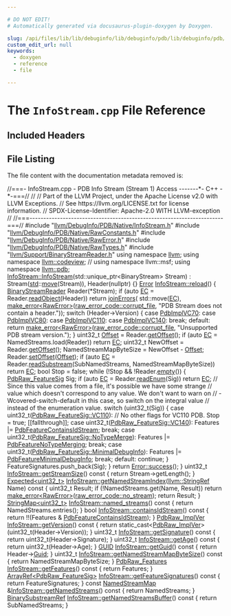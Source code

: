 ```yaml
---

# DO NOT EDIT!
# Automatically generated via docusaurus-plugin-doxygen by Doxygen.

slug: /api/files/lib/lib/debuginfo/lib/debuginfo/pdb/lib/debuginfo/pdb/native/infostream-cpp
custom_edit_url: null
keywords:
  - doxygen
  - reference
  - file

---
```





# The `InfoStream.cpp` File Reference

<DoxygenPage pluginConfig={pluginConfig}>



## Included Headers

<IncludesList>
<IncludesListItem
  filePath="llvm/DebugInfo/PDB/Native/InfoStream.h"
  permalink="/docs/api/files/include/include/llvm/include/llvm/debuginfo/include/llvm/debuginfo/pdb/include/llvm/debuginfo/pdb/native/infostream-h"
  isLocal="true" />
<IncludesListItem
  filePath="llvm/DebugInfo/PDB/Native/RawConstants.h"
  permalink="/docs/api/files/include/include/llvm/include/llvm/debuginfo/include/llvm/debuginfo/pdb/include/llvm/debuginfo/pdb/native/rawconstants-h"
  isLocal="true" />
<IncludesListItem
  filePath="llvm/DebugInfo/PDB/Native/RawError.h"
  permalink="/docs/api/files/include/include/llvm/include/llvm/debuginfo/include/llvm/debuginfo/pdb/include/llvm/debuginfo/pdb/native/rawerror-h"
  isLocal="true" />
<IncludesListItem
  filePath="llvm/DebugInfo/PDB/Native/RawTypes.h"
  permalink="/docs/api/files/include/include/llvm/include/llvm/debuginfo/include/llvm/debuginfo/pdb/include/llvm/debuginfo/pdb/native/rawtypes-h"
  isLocal="true" />
<IncludesListItem
  filePath="llvm/Support/BinaryStreamReader.h"
  permalink="/docs/api/files/include/include/llvm/include/llvm/support/binarystreamreader-h"
  isLocal="true" />
</IncludesList>


## File Listing

The file content with the documentation metadata removed is:

<ProgramListing>

<Link id="l00001" /><CodeLine lineNumber="1"><Highlight kind="comment">//===- InfoStream.cpp - PDB Info Stream (Stream 1) Access -------&#42;- C++ -&#42;-===//</Highlight><Highlight kind="normal"></Highlight></CodeLine>
<Link id="l00002" /><CodeLine lineNumber="2"><Highlight kind="normal"></Highlight><Highlight kind="comment">//</Highlight><Highlight kind="normal"></Highlight></CodeLine>
<Link id="l00003" /><CodeLine lineNumber="3"><Highlight kind="normal"></Highlight><Highlight kind="comment">// Part of the LLVM Project, under the Apache License v2.0 with LLVM Exceptions.</Highlight><Highlight kind="normal"></Highlight></CodeLine>
<Link id="l00004" /><CodeLine lineNumber="4"><Highlight kind="normal"></Highlight><Highlight kind="comment">// See https://llvm.org/LICENSE.txt for license information.</Highlight><Highlight kind="normal"></Highlight></CodeLine>
<Link id="l00005" /><CodeLine lineNumber="5"><Highlight kind="normal"></Highlight><Highlight kind="comment">// SPDX-License-Identifier: Apache-2.0 WITH LLVM-exception</Highlight><Highlight kind="normal"></Highlight></CodeLine>
<Link id="l00006" /><CodeLine lineNumber="6"><Highlight kind="normal"></Highlight><Highlight kind="comment">//</Highlight><Highlight kind="normal"></Highlight></CodeLine>
<Link id="l00007" /><CodeLine lineNumber="7"><Highlight kind="normal"></Highlight><Highlight kind="comment">//===----------------------------------------------------------------------===//</Highlight><Highlight kind="normal"></Highlight></CodeLine>
<Link id="l00008" /><CodeLine lineNumber="8"><Highlight kind="normal"></Highlight></CodeLine>
<Link id="l00009" /><CodeLine lineNumber="9"><Highlight kind="normal"></Highlight><Highlight kind="preprocessor">#include &quot;<a href="/docs/api/files/include/include/llvm/include/llvm/debuginfo/include/llvm/debuginfo/pdb/include/llvm/debuginfo/pdb/native/infostream-h">llvm/DebugInfo/PDB/Native/InfoStream.h</a>&quot;</Highlight><Highlight kind="normal"></Highlight></CodeLine>
<Link id="l00010" /><CodeLine lineNumber="10"><Highlight kind="normal"></Highlight><Highlight kind="preprocessor">#include &quot;<a href="/docs/api/files/include/include/llvm/include/llvm/debuginfo/include/llvm/debuginfo/pdb/include/llvm/debuginfo/pdb/native/rawconstants-h">llvm/DebugInfo/PDB/Native/RawConstants.h</a>&quot;</Highlight><Highlight kind="normal"></Highlight></CodeLine>
<Link id="l00011" /><CodeLine lineNumber="11"><Highlight kind="normal"></Highlight><Highlight kind="preprocessor">#include &quot;<a href="/docs/api/files/include/include/llvm/include/llvm/debuginfo/include/llvm/debuginfo/pdb/include/llvm/debuginfo/pdb/native/rawerror-h">llvm/DebugInfo/PDB/Native/RawError.h</a>&quot;</Highlight><Highlight kind="normal"></Highlight></CodeLine>
<Link id="l00012" /><CodeLine lineNumber="12"><Highlight kind="normal"></Highlight><Highlight kind="preprocessor">#include &quot;<a href="/docs/api/files/include/include/llvm/include/llvm/debuginfo/include/llvm/debuginfo/pdb/include/llvm/debuginfo/pdb/native/rawtypes-h">llvm/DebugInfo/PDB/Native/RawTypes.h</a>&quot;</Highlight><Highlight kind="normal"></Highlight></CodeLine>
<Link id="l00013" /><CodeLine lineNumber="13"><Highlight kind="normal"></Highlight><Highlight kind="preprocessor">#include &quot;<a href="/docs/api/files/include/include/llvm/include/llvm/support/binarystreamreader-h">llvm/Support/BinaryStreamReader.h</a>&quot;</Highlight><Highlight kind="normal"></Highlight></CodeLine>
<Link id="l00014" /><CodeLine lineNumber="14"><Highlight kind="normal"></Highlight></CodeLine>
<Link id="l00015" /><CodeLine lineNumber="15"><Highlight kind="normal"></Highlight><Highlight kind="keyword">using namespace </Highlight><Highlight kind="normal"><a href="/docs/api/namespaces/llvm">llvm</a>;</Highlight></CodeLine>
<Link id="l00016" /><CodeLine lineNumber="16"><Highlight kind="normal"></Highlight><Highlight kind="keyword">using namespace </Highlight><Highlight kind="normal"><a href="/docs/api/namespaces/llvm/codeview">llvm::codeview</a>;</Highlight></CodeLine>
<Link id="l00017" /><CodeLine lineNumber="17"><Highlight kind="normal"></Highlight><Highlight kind="comment">// using namespace llvm::msf;</Highlight><Highlight kind="normal"></Highlight></CodeLine>
<Link id="l00018" /><CodeLine lineNumber="18"><Highlight kind="normal"></Highlight><Highlight kind="keyword">using namespace </Highlight><Highlight kind="normal"><a href="/docs/api/namespaces/llvm/pdb">llvm::pdb</a>;</Highlight></CodeLine>
<Link id="l00019" /><CodeLine lineNumber="19"><Highlight kind="normal"></Highlight></CodeLine>
<Link id="l00020" /><CodeLine lineNumber="20" lineLink="/docs/api/classes/llvm/pdb/infostream/#aa7a8d2b43c9981cf2dfc6b0cb58de119"><Highlight kind="normal"><a href="/docs/api/classes/llvm/pdb/infostream/#aa7a8d2b43c9981cf2dfc6b0cb58de119">InfoStream::InfoStream</a>(std::unique&#95;ptr&lt;BinaryStream&gt; Stream)</Highlight></CodeLine>
<Link id="l00021" /><CodeLine lineNumber="21"><Highlight kind="normal">    : Stream(<a href="/docs/api/namespaces/std">std</a>::<a href="/docs/api/namespaces/llvm/#abfc9c7ecf70f66901e439f7c04ef3dbb">move</a>(Stream)), Header(nullptr) &#123;&#125;</Highlight></CodeLine>
<Link id="l00022" /><CodeLine lineNumber="22"><Highlight kind="normal"></Highlight></CodeLine>
<Link id="l00023" /><CodeLine lineNumber="23" lineLink="/docs/api/classes/llvm/pdb/infostream/#a8061dd23eb1daa95b6fca9bf53dad3a5"><Highlight kind="normal"><a href="/docs/api/classes/llvm/error">Error</a> <a href="/docs/api/classes/llvm/pdb/infostream/#a8061dd23eb1daa95b6fca9bf53dad3a5">InfoStream::reload</a>() &#123;</Highlight></CodeLine>
<Link id="l00024" /><CodeLine lineNumber="24"><Highlight kind="normal">  <a href="/docs/api/classes/llvm/binarystreamreader">BinaryStreamReader</a> Reader(&#42;Stream);</Highlight></CodeLine>
<Link id="l00025" /><CodeLine lineNumber="25"><Highlight kind="normal"></Highlight></CodeLine>
<Link id="l00026" /><CodeLine lineNumber="26"><Highlight kind="normal">  </Highlight><Highlight kind="keywordflow">if</Highlight><Highlight kind="normal"> (</Highlight><Highlight kind="keyword">auto</Highlight><Highlight kind="normal"> <a href="/docs/api/namespaces/llvm/codeview/#a2e1cbb0e2bd7a35ed99c31853dc45374a3fd6b696867d70225deda7868308679b">EC</a> = Reader.<a href="/docs/api/classes/llvm/binarystreamreader/#a07e25e055f92f545f94821c4a3cbded8">readObject</a>(Header))</Highlight></CodeLine>
<Link id="l00027" /><CodeLine lineNumber="27"><Highlight kind="normal">    </Highlight><Highlight kind="keywordflow">return</Highlight><Highlight kind="normal"> <a href="/docs/api/namespaces/llvm/#a71210b99d2ef87236d8505c1771a7ab1">joinErrors</a>(</Highlight></CodeLine>
<Link id="l00028" /><CodeLine lineNumber="28"><Highlight kind="normal">        std::move(<a href="/docs/api/namespaces/llvm/codeview/#a2e1cbb0e2bd7a35ed99c31853dc45374a3fd6b696867d70225deda7868308679b">EC</a>),</Highlight></CodeLine>
<Link id="l00029" /><CodeLine lineNumber="29"><Highlight kind="normal">        <a href="/docs/api/namespaces/llvm/#a9999bd897fc8a1648bd69b36fee2d357">make&#95;error&lt;RawError&gt;</a>(<a href="/docs/api/namespaces/llvm/pdb/#a573bcbbea76b4d72b33de1e392cc14aea8c4fdeb9f0256322a364cd1347a6ffd6">raw&#95;error&#95;code::corrupt&#95;file</a>,</Highlight></CodeLine>
<Link id="l00030" /><CodeLine lineNumber="30"><Highlight kind="normal">                             </Highlight><Highlight kind="stringliteral">&quot;PDB Stream does not contain a header.&quot;</Highlight><Highlight kind="normal">));</Highlight></CodeLine>
<Link id="l00031" /><CodeLine lineNumber="31"><Highlight kind="normal"></Highlight></CodeLine>
<Link id="l00032" /><CodeLine lineNumber="32"><Highlight kind="normal">  </Highlight><Highlight kind="keywordflow">switch</Highlight><Highlight kind="normal"> (Header-&gt;Version) &#123;</Highlight></CodeLine>
<Link id="l00033" /><CodeLine lineNumber="33"><Highlight kind="normal">  </Highlight><Highlight kind="keywordflow">case</Highlight><Highlight kind="normal"> <a href="/docs/api/namespaces/llvm/pdb/#ad17ec0f543b59c53c2661bea8c3b927ea0100542a7c938adb43d4b979331bbcb5">PdbImplVC70</a>:</Highlight></CodeLine>
<Link id="l00034" /><CodeLine lineNumber="34"><Highlight kind="normal">  </Highlight><Highlight kind="keywordflow">case</Highlight><Highlight kind="normal"> <a href="/docs/api/namespaces/llvm/pdb/#ad17ec0f543b59c53c2661bea8c3b927eae331f6be7b6e4078f194ae15dac03f51">PdbImplVC80</a>:</Highlight></CodeLine>
<Link id="l00035" /><CodeLine lineNumber="35"><Highlight kind="normal">  </Highlight><Highlight kind="keywordflow">case</Highlight><Highlight kind="normal"> <a href="/docs/api/namespaces/llvm/pdb/#ad17ec0f543b59c53c2661bea8c3b927eafcbe56d20b3e5fd6ca2844aba0ef00bb">PdbImplVC110</a>:</Highlight></CodeLine>
<Link id="l00036" /><CodeLine lineNumber="36"><Highlight kind="normal">  </Highlight><Highlight kind="keywordflow">case</Highlight><Highlight kind="normal"> <a href="/docs/api/namespaces/llvm/pdb/#ad17ec0f543b59c53c2661bea8c3b927eaa177009c6d59129a5c452042096ccf25">PdbImplVC140</a>:</Highlight></CodeLine>
<Link id="l00037" /><CodeLine lineNumber="37"><Highlight kind="normal">    </Highlight><Highlight kind="keywordflow">break</Highlight><Highlight kind="normal">;</Highlight></CodeLine>
<Link id="l00038" /><CodeLine lineNumber="38"><Highlight kind="normal">  </Highlight><Highlight kind="keywordflow">default</Highlight><Highlight kind="normal">:</Highlight></CodeLine>
<Link id="l00039" /><CodeLine lineNumber="39"><Highlight kind="normal">    </Highlight><Highlight kind="keywordflow">return</Highlight><Highlight kind="normal"> <a href="/docs/api/namespaces/llvm/#a9999bd897fc8a1648bd69b36fee2d357">make&#95;error&lt;RawError&gt;</a>(<a href="/docs/api/namespaces/llvm/pdb/#a573bcbbea76b4d72b33de1e392cc14aea8c4fdeb9f0256322a364cd1347a6ffd6">raw&#95;error&#95;code::corrupt&#95;file</a>,</Highlight></CodeLine>
<Link id="l00040" /><CodeLine lineNumber="40"><Highlight kind="normal">                                </Highlight><Highlight kind="stringliteral">&quot;Unsupported PDB stream version.&quot;</Highlight><Highlight kind="normal">);</Highlight></CodeLine>
<Link id="l00041" /><CodeLine lineNumber="41"><Highlight kind="normal">  &#125;</Highlight></CodeLine>
<Link id="l00042" /><CodeLine lineNumber="42"><Highlight kind="normal"></Highlight></CodeLine>
<Link id="l00043" /><CodeLine lineNumber="43"><Highlight kind="normal">  uint32&#95;t <a href="/docs/api/namespaces/llvm/pdb/#ac10322dc19a928c2dbb83ec9689dc23cadfd0a82c4bf37b1e90b690a22a20692e">Offset</a> = Reader.<a href="/docs/api/classes/llvm/binarystreamreader/#aa132a8414842bf6ee8325fb27fc531f1">getOffset</a>();</Highlight></CodeLine>
<Link id="l00044" /><CodeLine lineNumber="44"><Highlight kind="normal">  </Highlight><Highlight kind="keywordflow">if</Highlight><Highlight kind="normal"> (</Highlight><Highlight kind="keyword">auto</Highlight><Highlight kind="normal"> <a href="/docs/api/namespaces/llvm/codeview/#a2e1cbb0e2bd7a35ed99c31853dc45374a3fd6b696867d70225deda7868308679b">EC</a> = NamedStreams.load(Reader))</Highlight></CodeLine>
<Link id="l00045" /><CodeLine lineNumber="45"><Highlight kind="normal">    </Highlight><Highlight kind="keywordflow">return</Highlight><Highlight kind="normal"> <a href="/docs/api/namespaces/llvm/codeview/#a2e1cbb0e2bd7a35ed99c31853dc45374a3fd6b696867d70225deda7868308679b">EC</a>;</Highlight></CodeLine>
<Link id="l00046" /><CodeLine lineNumber="46"><Highlight kind="normal">  uint32&#95;t NewOffset = Reader.<a href="/docs/api/classes/llvm/binarystreamreader/#aa132a8414842bf6ee8325fb27fc531f1">getOffset</a>();</Highlight></CodeLine>
<Link id="l00047" /><CodeLine lineNumber="47"><Highlight kind="normal">  NamedStreamMapByteSize = NewOffset - <a href="/docs/api/namespaces/llvm/pdb/#ac10322dc19a928c2dbb83ec9689dc23cadfd0a82c4bf37b1e90b690a22a20692e">Offset</a>;</Highlight></CodeLine>
<Link id="l00048" /><CodeLine lineNumber="48"><Highlight kind="normal"></Highlight></CodeLine>
<Link id="l00049" /><CodeLine lineNumber="49"><Highlight kind="normal">  Reader.<a href="/docs/api/classes/llvm/binarystreamreader/#ab56b001a0bd245c9e73972be0ac5d593">setOffset</a>(<a href="/docs/api/namespaces/llvm/pdb/#ac10322dc19a928c2dbb83ec9689dc23cadfd0a82c4bf37b1e90b690a22a20692e">Offset</a>);</Highlight></CodeLine>
<Link id="l00050" /><CodeLine lineNumber="50"><Highlight kind="normal">  </Highlight><Highlight kind="keywordflow">if</Highlight><Highlight kind="normal"> (</Highlight><Highlight kind="keyword">auto</Highlight><Highlight kind="normal"> <a href="/docs/api/namespaces/llvm/codeview/#a2e1cbb0e2bd7a35ed99c31853dc45374a3fd6b696867d70225deda7868308679b">EC</a> = Reader.<a href="/docs/api/classes/llvm/binarystreamreader/#a520983e8f7f744a446b4b6501d6ccb03">readSubstream</a>(SubNamedStreams, NamedStreamMapByteSize))</Highlight></CodeLine>
<Link id="l00051" /><CodeLine lineNumber="51"><Highlight kind="normal">    </Highlight><Highlight kind="keywordflow">return</Highlight><Highlight kind="normal"> <a href="/docs/api/namespaces/llvm/codeview/#a2e1cbb0e2bd7a35ed99c31853dc45374a3fd6b696867d70225deda7868308679b">EC</a>;</Highlight></CodeLine>
<Link id="l00052" /><CodeLine lineNumber="52"><Highlight kind="normal"></Highlight></CodeLine>
<Link id="l00053" /><CodeLine lineNumber="53"><Highlight kind="normal">  </Highlight><Highlight kind="keywordtype">bool</Highlight><Highlight kind="normal"> Stop = </Highlight><Highlight kind="keyword">false</Highlight><Highlight kind="normal">;</Highlight></CodeLine>
<Link id="l00054" /><CodeLine lineNumber="54"><Highlight kind="normal">  </Highlight><Highlight kind="keywordflow">while</Highlight><Highlight kind="normal"> (!Stop &amp;&amp; !Reader.<a href="/docs/api/classes/llvm/binarystreamreader/#a85689faff97c850c60750cc7c365dba2">empty</a>()) &#123;</Highlight></CodeLine>
<Link id="l00055" /><CodeLine lineNumber="55"><Highlight kind="normal">    <a href="/docs/api/namespaces/llvm/pdb/#a86e0553e34d25c1eba47da3234b144f7">PdbRaw&#95;FeatureSig</a> Sig;</Highlight></CodeLine>
<Link id="l00056" /><CodeLine lineNumber="56"><Highlight kind="normal">    </Highlight><Highlight kind="keywordflow">if</Highlight><Highlight kind="normal"> (</Highlight><Highlight kind="keyword">auto</Highlight><Highlight kind="normal"> <a href="/docs/api/namespaces/llvm/codeview/#a2e1cbb0e2bd7a35ed99c31853dc45374a3fd6b696867d70225deda7868308679b">EC</a> = Reader.<a href="/docs/api/classes/llvm/binarystreamreader/#a6a4349bd091677944d67764f80b6fbe0">readEnum</a>(Sig))</Highlight></CodeLine>
<Link id="l00057" /><CodeLine lineNumber="57"><Highlight kind="normal">      </Highlight><Highlight kind="keywordflow">return</Highlight><Highlight kind="normal"> <a href="/docs/api/namespaces/llvm/codeview/#a2e1cbb0e2bd7a35ed99c31853dc45374a3fd6b696867d70225deda7868308679b">EC</a>;</Highlight></CodeLine>
<Link id="l00058" /><CodeLine lineNumber="58"><Highlight kind="normal">    </Highlight><Highlight kind="comment">// Since this value comes from a file, it&#39;s possible we have some strange</Highlight><Highlight kind="normal"></Highlight></CodeLine>
<Link id="l00059" /><CodeLine lineNumber="59"><Highlight kind="normal">    </Highlight><Highlight kind="comment">// value which doesn&#39;t correspond to any value.  We don&#39;t want to warn on</Highlight><Highlight kind="normal"></Highlight></CodeLine>
<Link id="l00060" /><CodeLine lineNumber="60"><Highlight kind="normal">    </Highlight><Highlight kind="comment">// -Wcovered-switch-default in this case, so switch on the integral value</Highlight><Highlight kind="normal"></Highlight></CodeLine>
<Link id="l00061" /><CodeLine lineNumber="61"><Highlight kind="normal">    </Highlight><Highlight kind="comment">// instead of the enumeration value.</Highlight><Highlight kind="normal"></Highlight></CodeLine>
<Link id="l00062" /><CodeLine lineNumber="62"><Highlight kind="normal">    </Highlight><Highlight kind="keywordflow">switch</Highlight><Highlight kind="normal"> (uint32&#95;t(Sig)) &#123;</Highlight></CodeLine>
<Link id="l00063" /><CodeLine lineNumber="63"><Highlight kind="normal">    </Highlight><Highlight kind="keywordflow">case</Highlight><Highlight kind="normal"> uint32&#95;t(<a href="/docs/api/namespaces/llvm/pdb/#a86e0553e34d25c1eba47da3234b144f7a8a67e6b6705f4a011838a8242242e35f">PdbRaw&#95;FeatureSig::VC110</a>):</Highlight></CodeLine>
<Link id="l00064" /><CodeLine lineNumber="64"><Highlight kind="normal">      </Highlight><Highlight kind="comment">// No other flags for VC110 PDB.</Highlight><Highlight kind="normal"></Highlight></CodeLine>
<Link id="l00065" /><CodeLine lineNumber="65"><Highlight kind="normal">      Stop = </Highlight><Highlight kind="keyword">true</Highlight><Highlight kind="normal">;</Highlight></CodeLine>
<Link id="l00066" /><CodeLine lineNumber="66"><Highlight kind="normal">      &#91;&#91;fallthrough&#93;&#93;;</Highlight></CodeLine>
<Link id="l00067" /><CodeLine lineNumber="67"><Highlight kind="normal">    </Highlight><Highlight kind="keywordflow">case</Highlight><Highlight kind="normal"> uint32&#95;t(<a href="/docs/api/namespaces/llvm/pdb/#a86e0553e34d25c1eba47da3234b144f7a090d36009ce4ca0698bae2c1abba7be9">PdbRaw&#95;FeatureSig::VC140</a>):</Highlight></CodeLine>
<Link id="l00068" /><CodeLine lineNumber="68"><Highlight kind="normal">      Features |= <a href="/docs/api/namespaces/llvm/pdb/#a731e4835a2b752a938539925fcb0e1b9afbfc37c08fe887d54debc46ca8da1f48">PdbFeatureContainsIdStream</a>;</Highlight></CodeLine>
<Link id="l00069" /><CodeLine lineNumber="69"><Highlight kind="normal">      </Highlight><Highlight kind="keywordflow">break</Highlight><Highlight kind="normal">;</Highlight></CodeLine>
<Link id="l00070" /><CodeLine lineNumber="70"><Highlight kind="normal">    </Highlight><Highlight kind="keywordflow">case</Highlight><Highlight kind="normal"> uint32&#95;t(<a href="/docs/api/namespaces/llvm/pdb/#a86e0553e34d25c1eba47da3234b144f7ae4236c942ccac2d6cbb6fdb330d5a67d">PdbRaw&#95;FeatureSig::NoTypeMerge</a>):</Highlight></CodeLine>
<Link id="l00071" /><CodeLine lineNumber="71"><Highlight kind="normal">      Features |= <a href="/docs/api/namespaces/llvm/pdb/#a731e4835a2b752a938539925fcb0e1b9a90c22b2f525ea871e1e7e2c081ff6609">PdbFeatureNoTypeMerging</a>;</Highlight></CodeLine>
<Link id="l00072" /><CodeLine lineNumber="72"><Highlight kind="normal">      </Highlight><Highlight kind="keywordflow">break</Highlight><Highlight kind="normal">;</Highlight></CodeLine>
<Link id="l00073" /><CodeLine lineNumber="73"><Highlight kind="normal">    </Highlight><Highlight kind="keywordflow">case</Highlight><Highlight kind="normal"> uint32&#95;t(<a href="/docs/api/namespaces/llvm/pdb/#a86e0553e34d25c1eba47da3234b144f7ac04233006ecdd96147cf1c91ef59a36a">PdbRaw&#95;FeatureSig::MinimalDebugInfo</a>):</Highlight></CodeLine>
<Link id="l00074" /><CodeLine lineNumber="74"><Highlight kind="normal">      Features |= <a href="/docs/api/namespaces/llvm/pdb/#a731e4835a2b752a938539925fcb0e1b9a5bbdcc60da267e84d84622f76b4f201d">PdbFeatureMinimalDebugInfo</a>;</Highlight></CodeLine>
<Link id="l00075" /><CodeLine lineNumber="75"><Highlight kind="normal">      </Highlight><Highlight kind="keywordflow">break</Highlight><Highlight kind="normal">;</Highlight></CodeLine>
<Link id="l00076" /><CodeLine lineNumber="76"><Highlight kind="normal">    </Highlight><Highlight kind="keywordflow">default</Highlight><Highlight kind="normal">:</Highlight></CodeLine>
<Link id="l00077" /><CodeLine lineNumber="77"><Highlight kind="normal">      </Highlight><Highlight kind="keywordflow">continue</Highlight><Highlight kind="normal">;</Highlight></CodeLine>
<Link id="l00078" /><CodeLine lineNumber="78"><Highlight kind="normal">    &#125;</Highlight></CodeLine>
<Link id="l00079" /><CodeLine lineNumber="79"><Highlight kind="normal">    FeatureSignatures.push&#95;back(Sig);</Highlight></CodeLine>
<Link id="l00080" /><CodeLine lineNumber="80"><Highlight kind="normal">  &#125;</Highlight></CodeLine>
<Link id="l00081" /><CodeLine lineNumber="81"><Highlight kind="normal">  </Highlight><Highlight kind="keywordflow">return</Highlight><Highlight kind="normal"> <a href="/docs/api/classes/llvm/error/#a4dfd0813c3d0e0a30439b5a3e9196b59">Error::success</a>();</Highlight></CodeLine>
<Link id="l00082" /><CodeLine lineNumber="82"><Highlight kind="normal">&#125;</Highlight></CodeLine>
<Link id="l00083" /><CodeLine lineNumber="83"><Highlight kind="normal"></Highlight></CodeLine>
<Link id="l00084" /><CodeLine lineNumber="84" lineLink="/docs/api/classes/llvm/pdb/infostream/#a979d9b45c95be9e83a85b9b45348f64a"><Highlight kind="normal">uint32&#95;t <a href="/docs/api/classes/llvm/pdb/infostream/#a979d9b45c95be9e83a85b9b45348f64a">InfoStream::getStreamSize</a>()</Highlight><Highlight kind="keyword"> const </Highlight><Highlight kind="normal">&#123; </Highlight><Highlight kind="keywordflow">return</Highlight><Highlight kind="normal"> Stream-&gt;getLength(); &#125;</Highlight></CodeLine>
<Link id="l00085" /><CodeLine lineNumber="85"><Highlight kind="normal"></Highlight></CodeLine>
<Link id="l00086" /><CodeLine lineNumber="86" lineLink="/docs/api/classes/llvm/pdb/infostream/#a3b3736e1c60ef1ec526cc0c3ebe907f3"><Highlight kind="normal"><a href="/docs/api/classes/llvm/expected">Expected&lt;uint32&#95;t&gt;</a> <a href="/docs/api/classes/llvm/pdb/infostream/#a3b3736e1c60ef1ec526cc0c3ebe907f3">InfoStream::getNamedStreamIndex</a>(<a href="/docs/api/classes/llvm/stringref">llvm::StringRef</a> Name)</Highlight><Highlight kind="keyword"> const </Highlight><Highlight kind="normal">&#123;</Highlight></CodeLine>
<Link id="l00087" /><CodeLine lineNumber="87"><Highlight kind="normal">  uint32&#95;t Result;</Highlight></CodeLine>
<Link id="l00088" /><CodeLine lineNumber="88"><Highlight kind="normal">  </Highlight><Highlight kind="keywordflow">if</Highlight><Highlight kind="normal"> (!NamedStreams.get(Name, Result))</Highlight></CodeLine>
<Link id="l00089" /><CodeLine lineNumber="89"><Highlight kind="normal">    </Highlight><Highlight kind="keywordflow">return</Highlight><Highlight kind="normal"> <a href="/docs/api/namespaces/llvm/#a9999bd897fc8a1648bd69b36fee2d357">make&#95;error&lt;RawError&gt;</a>(<a href="/docs/api/namespaces/llvm/pdb/#a573bcbbea76b4d72b33de1e392cc14aea881999a844c0bb1ee62b8bd1b29e60bb">raw&#95;error&#95;code::no&#95;stream</a>);</Highlight></CodeLine>
<Link id="l00090" /><CodeLine lineNumber="90"><Highlight kind="normal">  </Highlight><Highlight kind="keywordflow">return</Highlight><Highlight kind="normal"> Result;</Highlight></CodeLine>
<Link id="l00091" /><CodeLine lineNumber="91"><Highlight kind="normal">&#125;</Highlight></CodeLine>
<Link id="l00092" /><CodeLine lineNumber="92"><Highlight kind="normal"></Highlight></CodeLine>
<Link id="l00093" /><CodeLine lineNumber="93" lineLink="/docs/api/classes/llvm/pdb/infostream/#ada7b9b28c16feb0ff844e9bd119c8ff6"><Highlight kind="normal"><a href="/docs/api/classes/llvm/stringmap">StringMap&lt;uint32&#95;t&gt;</a> <a href="/docs/api/classes/llvm/pdb/infostream/#ada7b9b28c16feb0ff844e9bd119c8ff6">InfoStream::named&#95;streams</a>()</Highlight><Highlight kind="keyword"> const </Highlight><Highlight kind="normal">&#123;</Highlight></CodeLine>
<Link id="l00094" /><CodeLine lineNumber="94"><Highlight kind="normal">  </Highlight><Highlight kind="keywordflow">return</Highlight><Highlight kind="normal"> NamedStreams.entries();</Highlight></CodeLine>
<Link id="l00095" /><CodeLine lineNumber="95"><Highlight kind="normal">&#125;</Highlight></CodeLine>
<Link id="l00096" /><CodeLine lineNumber="96"><Highlight kind="normal"></Highlight></CodeLine>
<Link id="l00097" /><CodeLine lineNumber="97" lineLink="/docs/api/classes/llvm/pdb/infostream/#ac5c4e2e4cc5de604553e9fa9afe8d5ab"><Highlight kind="normal"></Highlight><Highlight kind="keywordtype">bool</Highlight><Highlight kind="normal"> <a href="/docs/api/classes/llvm/pdb/infostream/#ac5c4e2e4cc5de604553e9fa9afe8d5ab">InfoStream::containsIdStream</a>()</Highlight><Highlight kind="keyword"> const </Highlight><Highlight kind="normal">&#123;</Highlight></CodeLine>
<Link id="l00098" /><CodeLine lineNumber="98"><Highlight kind="normal">  </Highlight><Highlight kind="keywordflow">return</Highlight><Highlight kind="normal"> !!(Features &amp; <a href="/docs/api/namespaces/llvm/pdb/#a731e4835a2b752a938539925fcb0e1b9afbfc37c08fe887d54debc46ca8da1f48">PdbFeatureContainsIdStream</a>);</Highlight></CodeLine>
<Link id="l00099" /><CodeLine lineNumber="99"><Highlight kind="normal">&#125;</Highlight></CodeLine>
<Link id="l00100" /><CodeLine lineNumber="100"><Highlight kind="normal"></Highlight></CodeLine>
<Link id="l00101" /><CodeLine lineNumber="101" lineLink="/docs/api/classes/llvm/pdb/infostream/#add6cd1bf38c9858b9d194bd1d437ef1c"><Highlight kind="normal"><a href="/docs/api/namespaces/llvm/pdb/#ad17ec0f543b59c53c2661bea8c3b927e">PdbRaw&#95;ImplVer</a> <a href="/docs/api/classes/llvm/pdb/infostream/#add6cd1bf38c9858b9d194bd1d437ef1c">InfoStream::getVersion</a>()</Highlight><Highlight kind="keyword"> const </Highlight><Highlight kind="normal">&#123;</Highlight></CodeLine>
<Link id="l00102" /><CodeLine lineNumber="102"><Highlight kind="normal">  </Highlight><Highlight kind="keywordflow">return</Highlight><Highlight kind="normal"> </Highlight><Highlight kind="keyword">static&#95;cast&lt;</Highlight><Highlight kind="normal"><a href="/docs/api/namespaces/llvm/pdb/#ad17ec0f543b59c53c2661bea8c3b927e">PdbRaw&#95;ImplVer</a></Highlight><Highlight kind="keyword">&gt;</Highlight><Highlight kind="normal">(uint32&#95;t(Header-&gt;Version));</Highlight></CodeLine>
<Link id="l00103" /><CodeLine lineNumber="103"><Highlight kind="normal">&#125;</Highlight></CodeLine>
<Link id="l00104" /><CodeLine lineNumber="104"><Highlight kind="normal"></Highlight></CodeLine>
<Link id="l00105" /><CodeLine lineNumber="105" lineLink="/docs/api/classes/llvm/pdb/infostream/#af6ab39347be7115e7a6b32bd8cb3b131"><Highlight kind="normal">uint32&#95;t <a href="/docs/api/classes/llvm/pdb/infostream/#af6ab39347be7115e7a6b32bd8cb3b131">InfoStream::getSignature</a>()</Highlight><Highlight kind="keyword"> const </Highlight><Highlight kind="normal">&#123;</Highlight></CodeLine>
<Link id="l00106" /><CodeLine lineNumber="106"><Highlight kind="normal">  </Highlight><Highlight kind="keywordflow">return</Highlight><Highlight kind="normal"> uint32&#95;t(Header-&gt;Signature);</Highlight></CodeLine>
<Link id="l00107" /><CodeLine lineNumber="107"><Highlight kind="normal">&#125;</Highlight></CodeLine>
<Link id="l00108" /><CodeLine lineNumber="108"><Highlight kind="normal"></Highlight></CodeLine>
<Link id="l00109" /><CodeLine lineNumber="109" lineLink="/docs/api/classes/llvm/pdb/infostream/#ad1666f7d3579e63b7f61a24ed890dff9"><Highlight kind="normal">uint32&#95;t <a href="/docs/api/classes/llvm/pdb/infostream/#ad1666f7d3579e63b7f61a24ed890dff9">InfoStream::getAge</a>()</Highlight><Highlight kind="keyword"> const </Highlight><Highlight kind="normal">&#123; </Highlight><Highlight kind="keywordflow">return</Highlight><Highlight kind="normal"> uint32&#95;t(Header-&gt;Age); &#125;</Highlight></CodeLine>
<Link id="l00110" /><CodeLine lineNumber="110"><Highlight kind="normal"></Highlight></CodeLine>
<Link id="l00111" /><CodeLine lineNumber="111" lineLink="/docs/api/classes/llvm/pdb/infostream/#a215c9258f8499d85fb4655287822194f"><Highlight kind="normal"><a href="/docs/api/structs/llvm/codeview/guid">GUID</a> <a href="/docs/api/classes/llvm/pdb/infostream/#a215c9258f8499d85fb4655287822194f">InfoStream::getGuid</a>()</Highlight><Highlight kind="keyword"> const </Highlight><Highlight kind="normal">&#123; </Highlight><Highlight kind="keywordflow">return</Highlight><Highlight kind="normal"> Header-&gt;<a href="/docs/api/structs/llvm/codeview/guid/#a3f8c8ef2f399797cb0193401350c1409">Guid</a>; &#125;</Highlight></CodeLine>
<Link id="l00112" /><CodeLine lineNumber="112"><Highlight kind="normal"></Highlight></CodeLine>
<Link id="l00113" /><CodeLine lineNumber="113" lineLink="/docs/api/classes/llvm/pdb/infostream/#adc5f56fdf2dcd80a15e2eb1a5efc3422"><Highlight kind="normal">uint32&#95;t <a href="/docs/api/classes/llvm/pdb/infostream/#adc5f56fdf2dcd80a15e2eb1a5efc3422">InfoStream::getNamedStreamMapByteSize</a>()</Highlight><Highlight kind="keyword"> const </Highlight><Highlight kind="normal">&#123;</Highlight></CodeLine>
<Link id="l00114" /><CodeLine lineNumber="114"><Highlight kind="normal">  </Highlight><Highlight kind="keywordflow">return</Highlight><Highlight kind="normal"> NamedStreamMapByteSize;</Highlight></CodeLine>
<Link id="l00115" /><CodeLine lineNumber="115"><Highlight kind="normal">&#125;</Highlight></CodeLine>
<Link id="l00116" /><CodeLine lineNumber="116"><Highlight kind="normal"></Highlight></CodeLine>
<Link id="l00117" /><CodeLine lineNumber="117" lineLink="/docs/api/classes/llvm/pdb/infostream/#aaf59022d793e257b64d744cf63645762"><Highlight kind="normal"><a href="/docs/api/namespaces/llvm/pdb/#a731e4835a2b752a938539925fcb0e1b9">PdbRaw&#95;Features</a> <a href="/docs/api/classes/llvm/pdb/infostream/#aaf59022d793e257b64d744cf63645762">InfoStream::getFeatures</a>()</Highlight><Highlight kind="keyword"> const </Highlight><Highlight kind="normal">&#123; </Highlight><Highlight kind="keywordflow">return</Highlight><Highlight kind="normal"> Features; &#125;</Highlight></CodeLine>
<Link id="l00118" /><CodeLine lineNumber="118"><Highlight kind="normal"></Highlight></CodeLine>
<Link id="l00119" /><CodeLine lineNumber="119" lineLink="/docs/api/classes/llvm/pdb/infostream/#a7c5cab674be61641fabfbdebcd046050"><Highlight kind="normal"><a href="/docs/api/classes/llvm/arrayref">ArrayRef&lt;PdbRaw&#95;FeatureSig&gt;</a> <a href="/docs/api/classes/llvm/pdb/infostream/#a7c5cab674be61641fabfbdebcd046050">InfoStream::getFeatureSignatures</a>()</Highlight><Highlight kind="keyword"> const </Highlight><Highlight kind="normal">&#123;</Highlight></CodeLine>
<Link id="l00120" /><CodeLine lineNumber="120"><Highlight kind="normal">  </Highlight><Highlight kind="keywordflow">return</Highlight><Highlight kind="normal"> FeatureSignatures;</Highlight></CodeLine>
<Link id="l00121" /><CodeLine lineNumber="121"><Highlight kind="normal">&#125;</Highlight></CodeLine>
<Link id="l00122" /><CodeLine lineNumber="122"><Highlight kind="normal"></Highlight></CodeLine>
<Link id="l00123" /><CodeLine lineNumber="123" lineLink="/docs/api/classes/llvm/pdb/infostream/#a9aebec569be9f2de75a8880902bb8179"><Highlight kind="normal"></Highlight><Highlight kind="keyword">const</Highlight><Highlight kind="normal"> <a href="/docs/api/classes/llvm/pdb/namedstreammap">NamedStreamMap</a> &amp;<a href="/docs/api/classes/llvm/pdb/infostream/#a9aebec569be9f2de75a8880902bb8179">InfoStream::getNamedStreams</a>()</Highlight><Highlight kind="keyword"> const </Highlight><Highlight kind="normal">&#123;</Highlight></CodeLine>
<Link id="l00124" /><CodeLine lineNumber="124"><Highlight kind="normal">  </Highlight><Highlight kind="keywordflow">return</Highlight><Highlight kind="normal"> NamedStreams;</Highlight></CodeLine>
<Link id="l00125" /><CodeLine lineNumber="125"><Highlight kind="normal">&#125;</Highlight></CodeLine>
<Link id="l00126" /><CodeLine lineNumber="126"><Highlight kind="normal"></Highlight></CodeLine>
<Link id="l00127" /><CodeLine lineNumber="127" lineLink="/docs/api/classes/llvm/pdb/infostream/#afe665fc28c70d1e4dbc57a2dca665fc5"><Highlight kind="normal"><a href="/docs/api/structs/llvm/binarysubstreamref">BinarySubstreamRef</a> <a href="/docs/api/classes/llvm/pdb/infostream/#afe665fc28c70d1e4dbc57a2dca665fc5">InfoStream::getNamedStreamsBuffer</a>()</Highlight><Highlight kind="keyword"> const </Highlight><Highlight kind="normal">&#123;</Highlight></CodeLine>
<Link id="l00128" /><CodeLine lineNumber="128"><Highlight kind="normal">  </Highlight><Highlight kind="keywordflow">return</Highlight><Highlight kind="normal"> SubNamedStreams;</Highlight></CodeLine>
<Link id="l00129" /><CodeLine lineNumber="129"><Highlight kind="normal">&#125;</Highlight></CodeLine>

</ProgramListing>


</DoxygenPage>
